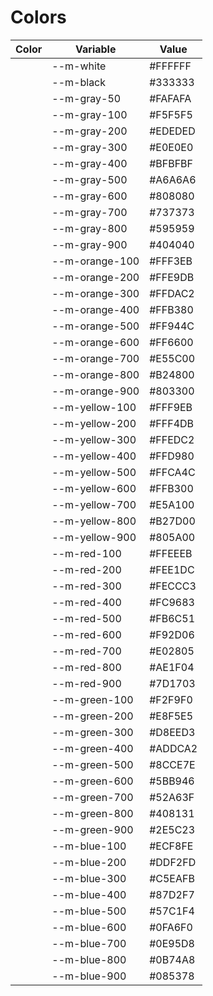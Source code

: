 
<Meta title="Design Tokens/Colors" />

<style>
	{`
		.os-content pre.prismjs {
			padding-right: 60px;
		}
		.color-square {
			height: 64px;
			width: 64px;
		}
	`}
</style>

# Colors

<table>
	<thead>
		<tr>
			<th>Color</th>
			<th>Variable</th>
			<th>Value</th>
		</tr>
	</thead>
  <tbody>
	<tr>
		<td><div className="color-square" style={{backgroundColor: 'var(--m-white)'}}></div></td>
      	<td>--m-white</td>
		<td>#FFFFFF</td>
    </tr>
	<tr>
		<td><div className="color-square" style={{backgroundColor: 'var(--m-black)'}}></div></td>
      	<td>--m-black</td>
		<td>#333333</td>
    </tr>
	<tr>
		<td><div className="color-square" style={{backgroundColor: 'var(--m-gray-50)'}}></div></td>
      	<td>--m-gray-50</td>
		<td>#FAFAFA</td>
    </tr>
	<tr>
		<td><div className="color-square" style={{backgroundColor: 'var(--m-gray-100)'}}></div></td>
      	<td>--m-gray-100</td>
		<td>#F5F5F5</td>
    </tr>
	<tr>
		<td><div className="color-square" style={{backgroundColor: 'var(--m-gray-200)'}}></div></td>
      	<td>--m-gray-200</td>
		<td>#EDEDED</td>
    </tr>
	<tr>
		<td><div className="color-square" style={{backgroundColor: 'var(--m-gray-300)'}}></div></td>
      	<td>--m-gray-300</td>
		<td>#E0E0E0</td>
    </tr>
	<tr>
		<td><div className="color-square" style={{backgroundColor: 'var(--m-gray-400)'}}></div></td>
      	<td>--m-gray-400</td>
		<td>#BFBFBF</td>
    </tr>
	<tr>
		<td><div className="color-square" style={{backgroundColor: 'var(--m-gray-500)'}}></div></td>
      	<td>--m-gray-500</td>
		<td>#A6A6A6</td>
    </tr>
	<tr>
		<td><div className="color-square" style={{backgroundColor: 'var(--m-gray-600)'}}></div></td>
      	<td>--m-gray-600</td>
		<td>#808080</td>
    </tr>
	<tr>
		<td><div className="color-square" style={{backgroundColor: 'var(--m-gray-700)'}}></div></td>
      	<td>--m-gray-700</td>
		<td>#737373</td>
    </tr>
	<tr>
		<td><div className="color-square" style={{backgroundColor: 'var(--m-gray-800)'}}></div></td>
      	<td>--m-gray-800</td>
		<td>#595959</td>
    </tr>
	<tr>
		<td><div className="color-square" style={{backgroundColor: 'var(--m-gray-900)'}}></div></td>
		<td>--m-gray-900</td>
		<td>#404040</td>
	</tr>
	<tr>
		<td><div className="color-square" style={{backgroundColor: 'var(--m-orange-100)'}}></div></td>
		<td>--m-orange-100</td>
		<td>#FFF3EB</td>
	</tr>
	<tr>
		<td><div className="color-square" style={{backgroundColor: 'var(--m-orange-200)'}}></div></td>
		<td>--m-orange-200</td>
		<td>#FFE9DB</td>
	</tr>
	<tr>
		<td><div className="color-square" style={{backgroundColor: 'var(--m-orange-300)'}}></div></td>
		<td>--m-orange-300</td>
		<td>#FFDAC2</td>
	</tr>
	<tr>
		<td><div className="color-square" style={{backgroundColor: 'var(--m-orange-400)'}}></div></td>
		<td>--m-orange-400</td>
		<td>#FFB380</td>
	</tr>
	<tr>
		<td><div className="color-square" style={{backgroundColor: 'var(--m-orange-500)'}}></div></td>
		<td>--m-orange-500</td>
		<td>#FF944C</td>
	</tr>
	<tr>
		<td><div className="color-square" style={{backgroundColor: 'var(--m-orange-600)'}}></div></td>
		<td>--m-orange-600</td>
		<td>#FF6600</td>
	</tr>
	<tr>
		<td><div className="color-square" style={{backgroundColor: 'var(--m-orange-700)'}}></div></td>
		<td>--m-orange-700</td>
		<td>#E55C00</td>
	</tr>
	<tr>
		<td><div className="color-square" style={{backgroundColor: 'var(--m-orange-800)'}}></div></td>
		<td>--m-orange-800</td>
		<td>#B24800</td>
	</tr>
	<tr>
		<td><div className="color-square" style={{backgroundColor: 'var(--m-orange-900)'}}></div></td>
		<td>--m-orange-900</td>
		<td>#803300</td>
	</tr>
	<tr>
		<td><div className="color-square" style={{backgroundColor: 'var(--m-yellow-100)'}}></div></td>
		<td>--m-yellow-100</td>
		<td>#FFF9EB</td>
	</tr>
	<tr>
		<td><div className="color-square" style={{backgroundColor: 'var(--m-yellow-200)'}}></div></td>
		<td>--m-yellow-200</td>
		<td>#FFF4DB</td>
	</tr>
	<tr>
		<td><div className="color-square" style={{backgroundColor: 'var(--m-yellow-300)'}}></div></td>
		<td>--m-yellow-300</td>
		<td>#FFEDC2</td>
	</tr>
	<tr>
		<td><div className="color-square" style={{backgroundColor: 'var(--m-yellow-400)'}}></div></td>
		<td>--m-yellow-400</td>
		<td>#FFD980</td>
	</tr>
	<tr>
		<td><div className="color-square" style={{backgroundColor: 'var(--m-yellow-500)'}}></div></td>
		<td>--m-yellow-500</td>
		<td>#FFCA4C</td>
	</tr>
	<tr>
		<td><div className="color-square" style={{backgroundColor: 'var(--m-yellow-600)'}}></div></td>
		<td>--m-yellow-600</td>
		<td>#FFB300</td>
	</tr>
	<tr>
		<td><div className="color-square" style={{backgroundColor: 'var(--m-yellow-700)'}}></div></td>
		<td>--m-yellow-700</td>
		<td>#E5A100</td>
	</tr>
	<tr>
		<td><div className="color-square" style={{backgroundColor: 'var(--m-yellow-800)'}}></div></td>
		<td>--m-yellow-800</td>
		<td>#B27D00</td>
	</tr>
	<tr>
		<td><div className="color-square" style={{backgroundColor: 'var(--m-yellow-900)'}}></div></td>
		<td>--m-yellow-900</td>
		<td>#805A00</td>
	</tr>
	<tr>
		<td><div className="color-square" style={{backgroundColor: 'var(--m-red-100)'}}></div></td>
		<td>--m-red-100</td>
		<td>#FFEEEB</td>
	</tr>
	<tr>
		<td><div className="color-square" style={{backgroundColor: 'var(--m-red-200)'}}></div></td>
		<td>--m-red-200</td>
		<td>#FEE1DC</td>
	</tr>
	<tr>
		<td><div className="color-square" style={{backgroundColor: 'var(--m-red-300)'}}></div></td>
		<td>--m-red-300</td>
		<td>#FECCC3</td>
	</tr>
	<tr>
		<td><div className="color-square" style={{backgroundColor: 'var(--m-red-400)'}}></div></td>
		<td>--m-red-400</td>
		<td>#FC9683</td>
	</tr>
	<tr>
		<td><div className="color-square" style={{backgroundColor: 'var(--m-red-500)'}}></div></td>
		<td>--m-red-500</td>
		<td>#FB6C51</td>
	</tr>
	<tr>
		<td><div className="color-square" style={{backgroundColor: 'var(--m-red-600)'}}></div></td>
		<td>--m-red-600</td>
		<td>#F92D06</td>
	</tr>
	<tr>
		<td><div className="color-square" style={{backgroundColor: 'var(--m-red-700)'}}></div></td>
		<td>--m-red-700</td>
		<td>#E02805</td>
	</tr>
	<tr>
		<td><div className="color-square" style={{backgroundColor: 'var(--m-red-800)'}}></div></td>
		<td>--m-red-800</td>
		<td>#AE1F04</td>
	</tr>
	<tr>
		<td><div className="color-square" style={{backgroundColor: 'var(--m-red-900)'}}></div></td>
		<td>--m-red-900</td>
		<td>#7D1703</td>
	</tr>
	<tr>
		<td><div className="color-square" style={{backgroundColor: 'var(--m-green-100)'}}></div></td>
		<td>--m-green-100</td>
		<td>#F2F9F0</td>
	</tr>
	<tr>
		<td><div className="color-square" style={{backgroundColor: 'var(--m-green-200)'}}></div></td>
		<td>--m-green-200</td>
		<td>#E8F5E5</td>
	</tr>
	<tr>
		<td><div className="color-square" style={{backgroundColor: 'var(--m-green-300)'}}></div></td>
		<td>--m-green-300</td>
		<td>#D8EED3</td>
	</tr>
	<tr>
		<td><div className="color-square" style={{backgroundColor: 'var(--m-green-400)'}}></div></td>
		<td>--m-green-400</td>
		<td>#ADDCA2</td>
	</tr>
	<tr>
		<td><div className="color-square" style={{backgroundColor: 'var(--m-green-500)'}}></div></td>
		<td>--m-green-500</td>
		<td>#8CCE7E</td>
	</tr>
	<tr>
		<td><div className="color-square" style={{backgroundColor: 'var(--m-green-600)'}}></div></td>
		<td>--m-green-600</td>
		<td>#5BB946</td>
	</tr>
	<tr>
		<td><div className="color-square" style={{backgroundColor: 'var(--m-green-700)'}}></div></td>
		<td>--m-green-700</td>
		<td>#52A63F</td>
	</tr>
	<tr>
		<td><div className="color-square" style={{backgroundColor: 'var(--m-green-800)'}}></div></td>
		<td>--m-green-800</td>
		<td>#408131</td>
	</tr>
	<tr>
		<td><div className="color-square" style={{backgroundColor: 'var(--m-green-900)'}}></div></td>
		<td>--m-green-900</td>
		<td>#2E5C23</td>
	</tr>
	<tr>
		<td><div className="color-square" style={{backgroundColor: 'var(--m-blue-100)'}}></div></td>
		<td>--m-blue-100</td>
		<td>#ECF8FE</td>
	</tr>
	<tr>
		<td><div className="color-square" style={{backgroundColor: 'var(--m-blue-200)'}}></div></td>
		<td>--m-blue-200</td>
		<td>#DDF2FD</td>
	</tr>
	<tr>
		<td><div className="color-square" style={{backgroundColor: 'var(--m-blue-300)'}}></div></td>
		<td>--m-blue-300</td>
		<td>#C5EAFB</td>
	</tr>
	<tr>
		<td><div className="color-square" style={{backgroundColor: 'var(--m-blue-400)'}}></div></td>
		<td>--m-blue-400</td>
		<td>#87D2F7</td>
	</tr>
	<tr>
		<td><div className="color-square" style={{backgroundColor: 'var(--m-blue-500)'}}></div></td>
		<td>--m-blue-500</td>
		<td>#57C1F4</td>
	</tr>
	<tr>
		<td><div className="color-square" style={{backgroundColor: 'var(--m-blue-600)'}}></div></td>
		<td>--m-blue-600</td>
		<td>#0FA6F0</td>
	</tr>
	<tr>
		<td><div className="color-square" style={{backgroundColor: 'var(--m-blue-700)'}}></div></td>
		<td>--m-blue-700</td>
		<td>#0E95D8</td>
	</tr>
	<tr>
		<td><div className="color-square" style={{backgroundColor: 'var(--m-blue-800)'}}></div></td>
		<td>--m-blue-800</td>
		<td>#0B74A8</td>
	</tr>
	<tr>
		<td><div className="color-square" style={{backgroundColor: 'var(--m-blue-900)'}}></div></td>
		<td>--m-blue-900</td>
		<td>#085378</td>
	</tr>
  </tbody>
</table>
